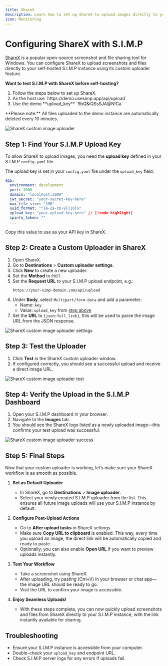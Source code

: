 ```yaml
---
title: ShareX
description: Learn how to set up ShareX to upload images directly to your S.I.M.P instance.
icon: MonitorCog
---
```


# Configuring ShareX with S.I.M.P

[ShareX](https://getsharex.com/) is a popular open-source screenshot and file sharing tool for Windows. You can configure ShareX to upload screenshots and files directly to your self-hosted S.I.M.P instance using its custom uploader feature.

<Callout title="Try it out!">
  <div>
    <p>
      <strong>Want to test S.I.M.P with ShareX before self-hosting?</strong>
    </p>
    <ol>
      <li>Follow the steps below to set up ShareX.</li>
      <li>As the host use `https://demo.usesimp.app/api/upload`</li>
      <li>Use the demo **upload_key** `9bQ&iQSsSJA@N!Ca`</li>
    </ol>
  </div>
</Callout>

<Callout type="warn">
  **Please note:** All files uploaded to the demo instance are automatically
  deleted every 10 minutes.
</Callout>

![ShareX custom image uploader](/sharex_custom_uploader.png)

## Step 1: Find Your S.I.M.P Upload Key

To allow ShareX to upload images, you need the **upload key** defined in your S.I.M.P `config.yaml` file.

The upload key is set in your `config.yaml` file under the `upload_key` field.

```yaml
app:
  environment: development
  port: 3000
  domain: "localhost:3000"
  jwt_secret: "your-secret-key-here"
  max_file_size: "1MB"
  uuid_format: "^[A-Za-z0-9]{10}$"
  upload_key: "your-upload-key-here" // [!code highlight]
  ipinfo_token: ""
  ...
```

Copy this value to use as your API key in ShareX.

## Step 2: Create a Custom Uploader in ShareX

1. Open ShareX.
2. Go to **Destinations** > **Custom uploader settings**.
3. Click **New** to create a new uploader.
4. Set the **Method** to `POST`.
5. Set the **Request URL** to your S.I.M.P upload endpoint, e.g.:
   ```
   https://your-simp-domain.com/api/upload
   ```
6. Under **Body**, select `Multipart/form-data` and add a parameter:
   - Name: `key`
   - Value: `upload_key` from [step above](#step-1-find-your-simp-upload-key)
7. Set the **URL** to `{json:full_link}`, this will be used to parse the image URL from the JSON response.

![ShareX custom image uploader settings](/sharex_custom_uploader_settings.png)

## Step 3: Test the Uploader

1. Click **Test** in the ShareX custom uploader window.
2. If configured correctly, you should see a successful upload and receive a direct image URL.

![ShareX custom image uploader test](/sharex_custom_uploader_test.gif)

## Step 4: Verify the Upload in the S.I.M.P Dashboard

1. Open your S.I.M.P dashboard in your browser.
2. Navigate to the **Images** tab.
3. You should see the ShareX logo listed as a newly uploaded image—this confirms your test upload was successful.

![ShareX custom image uploader success](/sharex_custom_uploader_simp.png)

## Step 5: Final Steps

Now that your custom uploader is working, let’s make sure your ShareX workflow is as smooth as possible.

1. **Set as Default Uploader**

   - In ShareX, go to **Destinations** > **Image uploader**.
   - Select your newly created S.I.M.P uploader from the list. This ensures all future image uploads will use your S.I.M.P instance by default.

2. **Configure Post-Upload Actions**

   - Go to **After upload tasks** in ShareX settings.
   - Make sure **Copy URL to clipboard** is enabled. This way, every time you upload an image, the direct link will be automatically copied and ready to paste.
   - Optionally, you can also enable **Open URL** if you want to preview uploads instantly.

3. **Test Your Workflow**

   - Take a screenshot using ShareX.
   - After uploading, try pasting (Ctrl+V) in your browser or chat app—the image URL should be ready to go.
   - Visit the URL to confirm your image is accessible.

4. **Enjoy Seamless Uploads!**
   - With these steps complete, you can now quickly upload screenshots and files from ShareX directly to your S.I.M.P instance, with the link instantly available for sharing.

## Troubleshooting

- Ensure your S.I.M.P instance is accessible from your computer.
- Double-check your `upload_key` and endpoint URL.
- Check S.I.M.P server logs for any errors if uploads fail.
